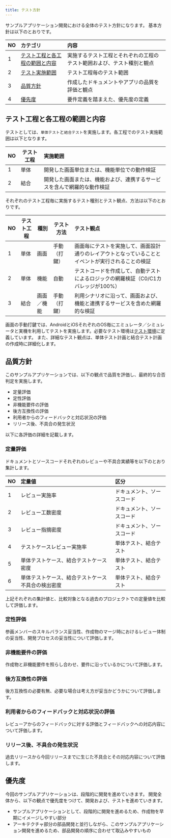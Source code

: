 ```yaml
---
title: テスト方針
---
```


サンプルアプリケーション開発における全体のテスト方針になります。
基本方針は以下のとおりです。

| NO | カテゴリ | 内容 |
| --- | :--- | :--- |
| 1 | [テスト工程と各工程の範囲と内容](#テスト工程と各工程の範囲と内容) | 実施するテスト工程とそれぞれの工程のテスト範囲および、テスト種別と観点 |
| 2 | [テスト実施範囲](#テスト実施範囲) | テスト工程毎のテスト範囲 |
| 3 | [品質方針](#品質方針) | 作成したドキュメントやアプリの品質を評価と観点 |
| 4 | [優先度](#優先度) | 要件定義を踏まえた、優先度の定義 |

## テスト工程と各工程の範囲と内容

テストとしては、`単体テスト`と`結合テスト`を実施します。各工程でのテスト実施範囲は以下となります。

| NO | テスト工程 | 実施範囲 |
| --- | --- | :--- |
| 1 | 単体 | 開発した画面単位または、機能単位での動作検証 |
| 2 | 結合 | 開発した画面または、機能および、連携するサービスを含んで網羅的な動作検証 |

それぞれのテスト工程毎に実施するテスト種別とテスト観点、方法は以下のとおりです。

| NO | テスト工程 | 種別 | テスト方法 | テスト観点 |
| --- | --- | --- | --- | :--- |
| 1 | 単体 | 画面 | 手動（打鍵） | 画面毎にテストを実施して、画面設計通りのレイアウトとなっていることとイベントが実行されることの検証 |
| 2 | 単体 | 機能 | 自動 | テストコードを作成して、自動テストによるロジックの網羅検証（C0/C1カバレッジが100%） |
| 3 | 結合 | 画面／機能 | 手動（打鍵） | 利用シナリオに沿って、画面および、機能と連携するサービスを含めた網羅的な検証 |

画面の手動打鍵では、AndroidとiOSそれぞれのOS毎にエミュレータ／シミュレータと実機を利用してテストを実施します。必要なテスト環境は[テスト環境](test-environment)に定義しています。
また、詳細なテスト観点は、単体テスト計画と結合テスト計画の作成時に詳細化します。

## 品質方針

このサンプルアプリケーションでは、以下の観点で品質を評価し、最終的な合否判定を実施します。

- 定量評価
- 定性評価
- 非機能要件の評価
- 後方互換性の評価
- 利用者からのフィードバックと対応状況の評価
- リリース後、不具合の発生状況

以下に各評価の詳細を記載します。

### 定量評価

ドキュメントとソースコードそれぞれのレビューや不具合実績等を以下のとおり集計します。

| NO | 定量値 | 区分 |
| --- | :--- | :--- |
| 1 | レビュー実施率 | ドキュメント、ソースコード |
| 2 | レビュー工数密度 | ドキュメント、ソースコード |
| 3 | レビュー指摘密度 | ドキュメント、ソースコード |
| 4 | テストケースレビュー実施率 | 単体テスト、結合テスト |
| 5 | 単体テストケース、結合テストケース密度 | 単体テスト、結合テスト |
| 6 | 単体テストケース、結合テストケース不具合の検出密度 | 単体テスト、結合テスト |

上記それぞれの集計値と、比較対象となる過去のプロジェクトでの定量値を比較して評価します。

### 定性評価

参画メンバーのスキルバランス妥当性、作成物のマージ時におけるレビュー体制の妥当性、開発プロセスの妥当性について評価します。

### 非機能要件の評価

作成物と非機能要件を照らし合わせ、要件に沿っているかについて評価します。

### 後方互換性の評価

後方互換性の必要有無、必要な場合は考え方が妥当かどうかについて評価します。

### 利用者からのフィードバックと対応状況の評価

レビューアからのフィードバックに対する評価とフィードバックへの対応内容について評価します。

### リリース後、不具合の発生状況

過去リリースから今回リリースまでに生じた不具合とその対応内容について評価します。

## 優先度

今回のサンプルアプリケーションは、段階的に開発を進めていきます。
開発全体から、以下の観点で優先度をつけて、開発および、テストを進めていきます。

- サンプルアプリケーションとして、段階的に開発を進めるため、作成物を早期にイメージしやすい部分
- アーキテクチャ部分の部品開発と並行しながら、このサンプルアプリケーション開発を進めるため、部品開発の順序に合わせて取込みやすいもの
